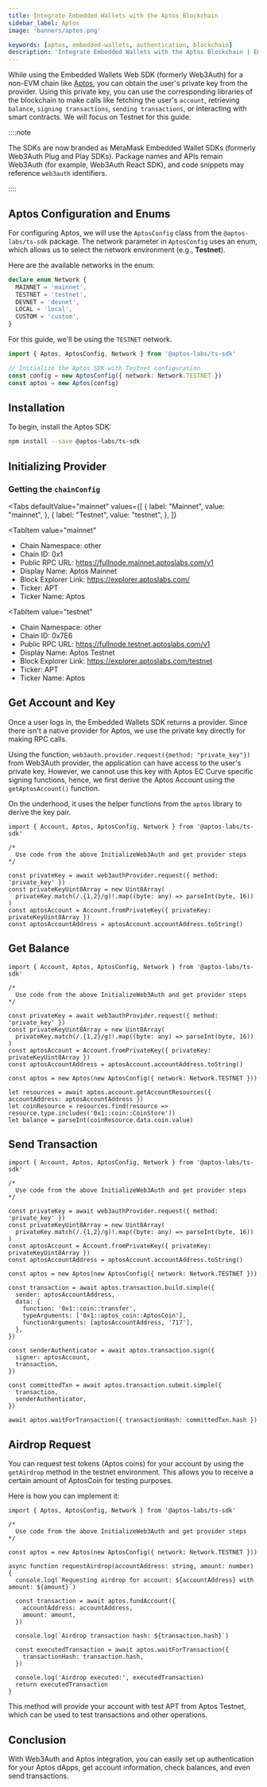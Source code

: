 ```yaml
---
title: Integrate Embedded Wallets with the Aptos Blockchain
sidebar_label: Aptos
image: 'banners/aptos.png'

keywords: [aptos, embedded-wallets, authentication, blockchain]
description: 'Integrate Embedded Wallets with the Aptos Blockchain | Embedded Wallets'
---
```



While using the Embedded Wallets Web SDK (formerly Web3Auth) for a non-EVM chain like [Aptos](https://aptos.dev/), you can obtain the user's private key from the provider. Using this private key, you can use the corresponding libraries of the blockchain to make calls like fetching the user's `account`, retrieving `balance`, `signing transactions`, `sending transactions`, or interacting with smart contracts. We will focus on Testnet for this guide.

::::note

The SDKs are now branded as MetaMask Embedded Wallet SDKs (formerly Web3Auth Plug and Play SDKs). Package names and APIs remain Web3Auth (for example, Web3Auth React SDK), and code snippets may reference `web3auth` identifiers.

::::

## Aptos Configuration and Enums

For configuring Aptos, we will use the `AptosConfig` class from the `@aptos-labs/ts-sdk` package. The network parameter in `AptosConfig` uses an enum, which allows us to select the network environment (e.g., **Testnet**).

Here are the available networks in the enum:

```typescript
declare enum Network {
  MAINNET = 'mainnet',
  TESTNET = 'testnet',
  DEVNET = 'devnet',
  LOCAL = 'local',
  CUSTOM = 'custom',
}
```

For this guide, we'll be using the `TESTNET` network.

```typescript
import { Aptos, AptosConfig, Network } from '@aptos-labs/ts-sdk'

// Initialize the Aptos SDK with Testnet configuration
const config = new AptosConfig({ network: Network.TESTNET })
const aptos = new Aptos(config)
```

## Installation

To begin, install the Aptos SDK:

```bash npm2yarn
npm install --save @aptos-labs/ts-sdk
```

## Initializing Provider

### Getting the `chainConfig`

<Tabs
 defaultValue="mainnet"
  values={[
    { label: "Mainnet", value: "mainnet", },
    { label: "Testnet", value: "testnet", },
  ]}
>
<TabItem
  value="mainnet"
>

- Chain Namespace: other
- Chain ID: 0x1
- Public RPC URL: https://fullnode.mainnet.aptoslabs.com/v1
- Display Name: Aptos Mainnet
- Block Explorer Link: https://explorer.aptoslabs.com/
- Ticker: APT
- Ticker Name: Aptos

</TabItem>

<TabItem
  value="testnet"
>

- Chain Namespace: other
- Chain ID: 0x7E6
- Public RPC URL: https://fullnode.testnet.aptoslabs.com/v1
- Display Name: Aptos Testnet
- Block Explorer Link: https://explorer.aptoslabs.com/testnet
- Ticker: APT
- Ticker Name: Aptos

</TabItem>
</Tabs>

## Get Account and Key

Once a user logs in, the Embedded Wallets SDK returns a provider. Since there isn't a native provider for Aptos, we use the private key directly for making RPC calls.

Using the function, `web3auth.provider.request({method: "private_key"})` from Web3Auth provider, the application can have access to the user's private key. However, we cannot use this key with Aptos EC Curve specific signing functions, hence, we first derive the Aptos Account using the `getAptosAccount()` function.

On the underhood, it uses the helper functions from the `aptos` library to derive the key pair.

```tsx
import { Account, Aptos, AptosConfig, Network } from '@aptos-labs/ts-sdk'

/*
  Use code from the above InitializeWeb3Auth and get provider steps
*/

const privateKey = await web3authProvider.request({ method: 'private_key' })
const privateKeyUint8Array = new Uint8Array(
  privateKey.match(/.{1,2}/g)!.map((byte: any) => parseInt(byte, 16))
)
const aptosAccount = Account.fromPrivateKey({ privateKey: privateKeyUint8Array })
const aptosAccountAddress = aptosAccount.accountAddress.toString()
```

## Get Balance

```tsx
import { Account, Aptos, AptosConfig, Network } from '@aptos-labs/ts-sdk'

/*
  Use code from the above InitializeWeb3Auth and get provider steps
*/

const privateKey = await web3authProvider.request({ method: 'private_key' })
const privateKeyUint8Array = new Uint8Array(
  privateKey.match(/.{1,2}/g)!.map((byte: any) => parseInt(byte, 16))
)
const aptosAccount = Account.fromPrivateKey({ privateKey: privateKeyUint8Array })
const aptosAccountAddress = aptosAccount.accountAddress.toString()

const aptos = new Aptos(new AptosConfig({ network: Network.TESTNET }))

let resources = await aptos.account.getAccountResources({ accountAddress: aptosAccountAddress })
let coinResource = resources.find(resource => resource.type.includes('0x1::coin::CoinStore'))
let balance = parseInt(coinResource.data.coin.value)
```

## Send Transaction

```tsx
import { Account, Aptos, AptosConfig, Network } from '@aptos-labs/ts-sdk'

/*
  Use code from the above InitializeWeb3Auth and get provider steps
*/

const privateKey = await web3authProvider.request({ method: 'private_key' })
const privateKeyUint8Array = new Uint8Array(
  privateKey.match(/.{1,2}/g)!.map((byte: any) => parseInt(byte, 16))
)
const aptosAccount = Account.fromPrivateKey({ privateKey: privateKeyUint8Array })
const aptosAccountAddress = aptosAccount.accountAddress.toString()

const aptos = new Aptos(new AptosConfig({ network: Network.TESTNET }))

const transaction = await aptos.transaction.build.simple({
  sender: aptosAccountAddress,
  data: {
    function: '0x1::coin::transfer',
    typeArguments: ['0x1::aptos_coin::AptosCoin'],
    functionArguments: [aptosAccountAddress, '717'],
  },
})

const senderAuthenticator = await aptos.transaction.sign({
  signer: aptosAccount,
  transaction,
})

const committedTxn = await aptos.transaction.submit.simple({
  transaction,
  senderAuthenticator,
})

await aptos.waitForTransaction({ transactionHash: committedTxn.hash })
```

## Airdrop Request

You can request test tokens (Aptos coins) for your account by using the `getAirdrop` method in the testnet environment. This allows you to receive a certain amount of AptosCoin for testing purposes.

Here is how you can implement it:

```tsx
import { Aptos, AptosConfig, Network } from '@aptos-labs/ts-sdk'

/*
  Use code from the above InitializeWeb3Auth and get provider steps
*/

const aptos = new Aptos(new AptosConfig({ network: Network.TESTNET }))

async function requestAirdrop(accountAddress: string, amount: number) {
  console.log(`Requesting airdrop for account: ${accountAddress} with amount: ${amount}`)

  const transaction = await aptos.fundAccount({
    accountAddress: accountAddress,
    amount: amount,
  })

  console.log(`Airdrop transaction hash: ${transaction.hash}`)

  const executedTransaction = await aptos.waitForTransaction({
    transactionHash: transaction.hash,
  })

  console.log('Airdrop executed:', executedTransaction)
  return executedTransaction
}
```

This method will provide your account with test APT from Aptos Testnet, which can be used to test transactions and other operations.

## Conclusion

With Web3Auth and Aptos integration, you can easily set up authentication for your Aptos dApps, get account information, check balances, and even send transactions.
